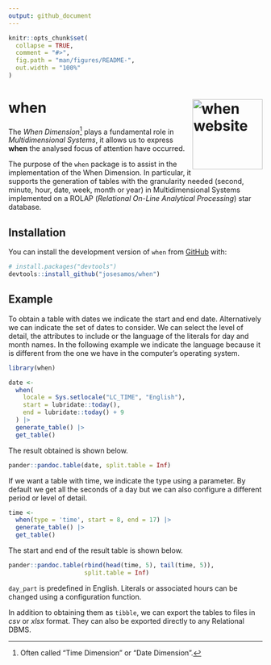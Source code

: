 ```yaml
---
output: github_document
---
```


<!-- README.md is generated from README.Rmd. Please edit that file -->

```r
knitr::opts_chunk$set(
  collapse = TRUE,
  comment = "#>",
  fig.path = "man/figures/README-",
  out.width = "100%"
)
```

# when <a href="https://josesamos.github.io/when/"><img src="man/figures/logo.png" align="right" height="139" alt="when website" /></a>

<!-- badges: start -->

<!-- badges: end -->

The *When Dimension*^[Often called "Time Dimension" or "Date Dimension".] plays a fundamental role in *Multidimensional Systems*, it allows us to express **when** the analysed focus of attention have occurred.

The purpose of the `when` package is to assist in the implementation of the When Dimension. In particular, it supports the generation of tables with the granularity needed (second, minute, hour, date, week, month or year)  in Multidimensional Systems implemented on a ROLAP (*Relational On-Line Analytical Processing*) star database.

## Installation

You can install the development version of `when` from [GitHub](https://github.com/) with:

``` r
# install.packages("devtools")
devtools::install_github("josesamos/when")
```

## Example

To obtain a table with dates we indicate the start and end date. Alternatively we can indicate the set of dates to consider. We can select the level of detail, the attributes to include or the language of the literals for day and month names. In the following example we indicate the language because it is different from the one we have in the computer's operating system.

```r
library(when)

date <-
  when(
    locale = Sys.setlocale("LC_TIME", "English"),
    start = lubridate::today(),
    end = lubridate::today() + 9
  ) |>
  generate_table() |>
  get_table()
```

The result obtained is shown below.

```r
pander::pandoc.table(date, split.table = Inf)
```

If we want a table with time, we indicate the type using a parameter. By default we get all the seconds of a day but we can also configure a different period or level of detail.

```r
time <-
  when(type = 'time', start = 8, end = 17) |>
  generate_table() |>
  get_table()
```

The start and end of the result table is shown below.

```r
pander::pandoc.table(rbind(head(time, 5), tail(time, 5)),
                     split.table = Inf)
```

`day_part` is predefined in English. Literals or associated hours can be changed using a configuration function.

In addition to obtaining them as `tibble`, we can export the tables to files in *csv* or *xlsx* format. They can also be exported directly to any Relational DBMS.
